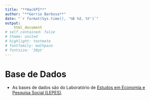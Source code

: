 ```yaml
---
title: "**HackPI**"
author: "**Gerrio Barbosa**"
date: "`r format(Sys.time(), '%B %d, %Y')`"
output: 
    html_document
# self_contained: false
# theme: united
# highlight: textmate
# fontfamily: mathpazo
# fontsize: '30pt'
---
```



# **Base de Dados**

- As bases de dados são do Laboratório de [Estudos em Economia e Pesquisa Social (LEPES)](http://lepes.fearp.usp.br/).


<!-- background-image: url(todo_slide.png) -->













       
       
